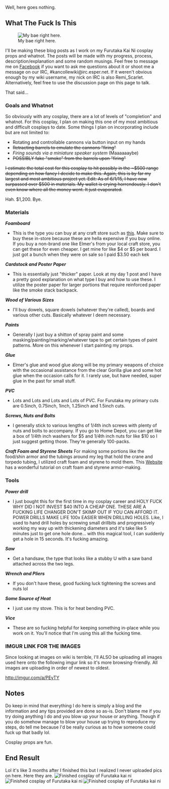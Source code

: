 Well, here goes nothing.

==What The Fuck Is This==
[[File:216_3.png|right|My bae right here.]]


I'll be making these blog posts as I work on my Furutaka Kai Ni cosplay props and whatnot. The posts will be made with my progress, process, description/explanation and some random musings.
Feel free to message me on [http://facebook.com/pingryanime Facebook] if you want to ask me questions about it or shoot me a message on our IRC, #kancollewiki@irc.esper.net. If it weren't obvious enough by my wiki username, my nick on IRC is also Remi_Scarlet. Alternatively, feel free to use the discussion page on this page to talk.

That said...

===Goals and Whatnot===
So obviously with any cosplay, there are a lot of levels of "completion" and whatnot. For this cosplay, I plan on making this one of my most ambitious and difficult cosplays to date. Some things I plan on incorporating include but are not limited to:
*Rotating and controllable cannons via button input on my hands
*<s>Retracting barrels to emulate the cannons "firing"</s>
*<i>Firing sounds via a miniature speaker system</i> (Maaaaaaybe)
*<s>POSSIBLY fake "smoke" from the barrels upon "firing"</s>

<s>I estimate the total cost for this cosplay to hit possibly in the ~$500 range depending on how fancy I decide to make this. Again, this is by far my largest and most ambitious project yet.
Edit: As of 6/1/15, I have now surpassed over $500 in materials. My wallet is crying horrendously. I don't even know where all the money went. It just evaporated.</s>

Hah. $1,200. Bye.

===Materials===

'''''Foamboard'''''
*This is the type you can buy at any craft store such as [http://www.michaels.com/elmers-acid-free-foam-board-2-count/10390078.html this]. Make sure to buy these in-store because these are hella expensive if you buy online. If you buy a non-brand one like Elmer's from your local craft store, you can get these for even cheaper. I get mine for like $4 or $5 per board. I just got a bunch when they were on sale so I paid $3.50 each kek

'''''Cardstock and Poster Paper'''''
*This is essentially just "thicker" paper. Look at my day 1 post and I have a pretty good explanation on what type I buy and how to use these. I utilize the poster paper for larger portions that require reinforced paper like the smoke stack backpack.

'''''Wood of Various Sizes'''''
*I'll buy dowels, square dowels (whatever they're called), boards and various other cuts. Basically whatever I deem necessary.

'''''Paints'''''
*Generally I just buy a shitton of spray paint and some masking/painting/marking/whatever tape to get certain types of paint patterns. More on this whenever I start painting my props.

'''''Glue'''''
*Elmer's glue and wood glue along will be my primary weapons of choice with the occasional assistance from the clear Gorilla glue and some hot glue when the occasion calls for it. I rarely use, but have needed, super glue in the past for small stuff.

'''''PVC'''''
*Lots and Lots and Lots and Lots of PVC. For Furutaka my primary cuts are 0.5inch, 0.75inch, 1inch, 1.25inch and 1.5inch cuts.

'''''Screws, Nuts and Bolts'''''
*I generally stick to various lengths of 1/4th inch screws with plenty of nuts and bolts to accompany. If you go to Home Depot, you can get like a box of 1/4th inch washers for $5 and 1/4th inch nuts for like $10 so I just suggest getting those. They're generally 100-packs. 

'''''Craft Foam and Styrene Sheets'''''
For making some portions like the food/shin armor and the tubings around my leg that hold the crane and torpedo tubing, I utilized craft foam and styrene to mold them. This [http://amethyst-angel.com/armormaking.html Website] has a wonderful tutorial on craft foam and styrene armor-making.

===Tools===
'''''Power drill'''''
*I just bought this for the first time in my cosplay career and HOLY FUCK WHY DID I NOT INVEST $40 INTO A CHEAP ONE. THESE ARE A FUCKING LIFE CHANGER DON'T SKIMP OUT IF YOU CAN AFFORD IT. POWER DRILLS MAKE LIFE 100x EASIER WHEN DRILLING HOLES. Like, I used to hand drill holes by screwing small drillbits and progressively working my way up with thickening diameters and it's take like 5 minutes just to get one hole done... with this magical tool, I can suddenly get a hole in 15 seconds. It's fucking amazing.

'''''Saw'''''
*Get a handsaw, the type that looks like a stubby U with a saw band attached across the two legs.

'''''Wrench and Pliers'''''
*If you don't have these, good fucking luck tightening the screws and nuts lol

'''''Some Source of Heat '''''
*I just use my stove. This is for heat bending PVC.

'''''Vice'''''
*These are so fucking helpful for keeping something in-place while you work on it. You'll notice that I'm using this all the fucking time.

===IMGUR LINK FOR THE IMAGES===
Since looking at images on wiki is terrible, I'll ALSO be uploading all images used here onto the following imgur link so it's more browsing-friendly. All images are uploading in order of newest to oldest. 

http://imgur.com/a/PEyTY

{{:User:Remi_Scarlet/Blog/FurutakaKaiNiCosplay/Day1}}

{{:User:Remi_Scarlet/Blog/FurutakaKaiNiCosplay/Day2}}

{{:User:Remi_Scarlet/Blog/FurutakaKaiNiCosplay/Day3}}

{{:User:Remi_Scarlet/Blog/FurutakaKaiNiCosplay/Day4}}

{{:User:Remi_Scarlet/Blog/FurutakaKaiNiCosplay/Day5}}

{{:User:Remi_Scarlet/Blog/FurutakaKaiNiCosplay/Day6}}

{{:User:Remi_Scarlet/Blog/FurutakaKaiNiCosplay/Day7}}

{{:User:Remi_Scarlet/Blog/FurutakaKaiNiCosplay/Day8}}

{{:User:Remi_Scarlet/Blog/FurutakaKaiNiCosplay/Day9}}

{{:User:Remi_Scarlet/Blog/FurutakaKaiNiCosplay/Day10}}

{{:User:Remi_Scarlet/Blog/FurutakaKaiNiCosplay/Day11}}

{{:User:Remi_Scarlet/Blog/FurutakaKaiNiCosplay/Day12}}

==Notes==
Do keep in mind that everything I do here is simply a blog and the information and any tips provided are done so as-is. Don't blame me if you try doing anything I do and you blow up your house or anything. Though if you do somehow manage to blow your house up trying to reproduce my steps, do tell me because I'd be really curious as to how someone could fuck up that badly lol.

Cosplay props are fun.

==End Result==
Lol it's like 3 months after I finished this but I realized I never uploaded pics on here. Here they are.
[[File:Remi-FurutakaK2Cosplay1.jpg|thumbnail|left|Finished cosplay of Furutaka kai ni]]
[[File:Remi-FurutakaK2Cosplay2.jpg|thumbnail|Finished cosplay of Furutaka kai ni]]
[[File:Remi-FurutakaK2Cosplay3.jpg|thumbnail|Finished cosplay of Furutaka kai ni]]